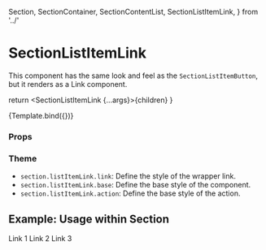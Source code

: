   Section,
  SectionContainer,
  SectionContentList,
  SectionListItemLink,
} from '../'

<Meta
  title="Components/Section/SectionListItemLink"
  component={SectionListItemLink}
/>

# SectionListItemLink

This component has the same look and feel as the `SectionListItemButton`, but it renders as a Link component.

  return <SectionListItemLink {...args}>{children}</SectionListItemLink>
}

<Canvas>
  <Story name="Default" args={{ href: '#', children: 'Link' }}>
    {Template.bind({})}
  </Story>
</Canvas>

### Props

<ArgsTable story="Default" />

### Theme

- `section.listItemLink.link`: Define the style of the wrapper link.
- `section.listItemLink.base`: Define the base style of the component.
- `section.listItemLink.action`: Define the base style of the action.

## Example: Usage within Section

<Canvas>
  <Story name="Usage within Section">
    <Section>
      <SectionContainer>
        <SectionContentList>
          <SectionListItemLink href="#1">Link 1</SectionListItemLink>
          <SectionListItemLink href="#2">Link 2</SectionListItemLink>
          <SectionListItemLink href="#3">Link 3</SectionListItemLink>
        </SectionContentList>
      </SectionContainer>
    </Section>
  </Story>
</Canvas>
